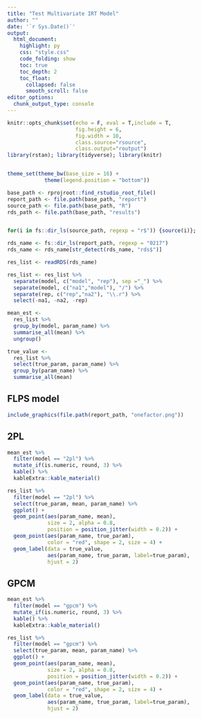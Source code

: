 ```yaml
---
title: "Test Multivariate IRT Model"
author: ""
date: '`r Sys.Date()`'
output:
  html_document:
    highlight: py
    css: "style.css"
    code_folding: show
    toc: true
    toc_depth: 2
    toc_float:
      collapsed: false
      smooth_scroll: false
editor_options:
  chunk_output_type: console
---
```



```r
knitr::opts_chunk$set(echo = F, eval = T,include = T,
                      fig.height = 6,
                      fig.width = 10,
                      class.source="rsource",
                      class.output="routput")
library(rstan); library(tidyverse); library(knitr)


theme_set(theme_bw(base_size = 16) +
            theme(legend.position = "bottom"))

base_path <- rprojroot::find_rstudio_root_file()
report_path <- file.path(base_path, "report")
source_path <- file.path(base_path, "R")
rds_path <- file.path(base_path, "results")


for(i in fs::dir_ls(source_path, regexp = "r$")) {source(i)};

rds_name <- fs::dir_ls(report_path, regexp = "0217")
rds_name <- rds_name[str_detect(rds_name, "rds$")]

res_list <- readRDS(rds_name)

res_list <- res_list %>%
  separate(model, c("model", "rep"), sep ="_") %>% 
  separate(model, c("na1","model"), "/") %>% 
  separate(rep, c("rep","na2"), "\\.r") %>% 
  select(-na1, -na2, -rep)

mean_est <-
  res_list %>% 
  group_by(model, param_name) %>% 
  summarise_all(mean) %>% 
  ungroup()

true_value <- 
  res_list %>% 
  select(true_param, param_name) %>% 
  group_by(param_name) %>% 
  summarise_all(mean)


```


## FLPS model

```r
include_graphics(file.path(report_path, "onefactor.png"))
```

## 2PL

```r
mean_est %>% 
  filter(model == "2pl") %>% 
  mutate_if(is.numeric, round, 3) %>% 
  kable() %>% 
  kableExtra::kable_material()
```


```r
res_list %>% 
  filter(model == "2pl") %>% 
  select(true_param, mean, param_name) %>% 
  ggplot() +
  geom_point(aes(param_name, mean),
             size = 2, alpha = 0.8,
             position = position_jitter(width = 0.2)) +
  geom_point(aes(param_name, true_param),
             color = "red", shape = 2, size = 4) +
  geom_label(data = true_value,
             aes(param_name, true_param, label=true_param),
             hjust = 2)
```


## GPCM

```r
mean_est %>% 
  filter(model == "gpcm") %>% 
  mutate_if(is.numeric, round, 3) %>% 
  kable() %>% 
  kableExtra::kable_material()
```

```r
res_list %>% 
  filter(model == "gpcm") %>% 
  select(true_param, mean, param_name) %>% 
  ggplot() +
  geom_point(aes(param_name, mean),
             size = 2, alpha = 0.8,
             position = position_jitter(width = 0.2)) +
  geom_point(aes(param_name, true_param),
             color = "red", shape = 2, size = 4) +
  geom_label(data = true_value,
             aes(param_name, true_param, label=true_param),
             hjust = 2)
```

